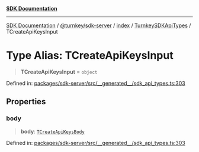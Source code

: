 [**SDK Documentation**](../../../../../../README.mdx)

***

[SDK Documentation](../../../../../../packages.mdx) / [@turnkey/sdk-server](../../../../README.mdx) / [index](../../../README.mdx) / [TurnkeySDKApiTypes](../README.mdx) / TCreateApiKeysInput

# Type Alias: TCreateApiKeysInput

> **TCreateApiKeysInput** = `object`

Defined in: [packages/sdk-server/src/\_\_generated\_\_/sdk\_api\_types.ts:303](https://github.com/tkhq/sdk/blob/078f5423e923fbd1d7fd39440402d7f01d09c3d0/packages/sdk-server/src/__generated__/sdk_api_types.ts#L303)

## Properties

### body

> **body**: [`TCreateApiKeysBody`](TCreateApiKeysBody.mdx)

Defined in: [packages/sdk-server/src/\_\_generated\_\_/sdk\_api\_types.ts:303](https://github.com/tkhq/sdk/blob/078f5423e923fbd1d7fd39440402d7f01d09c3d0/packages/sdk-server/src/__generated__/sdk_api_types.ts#L303)
